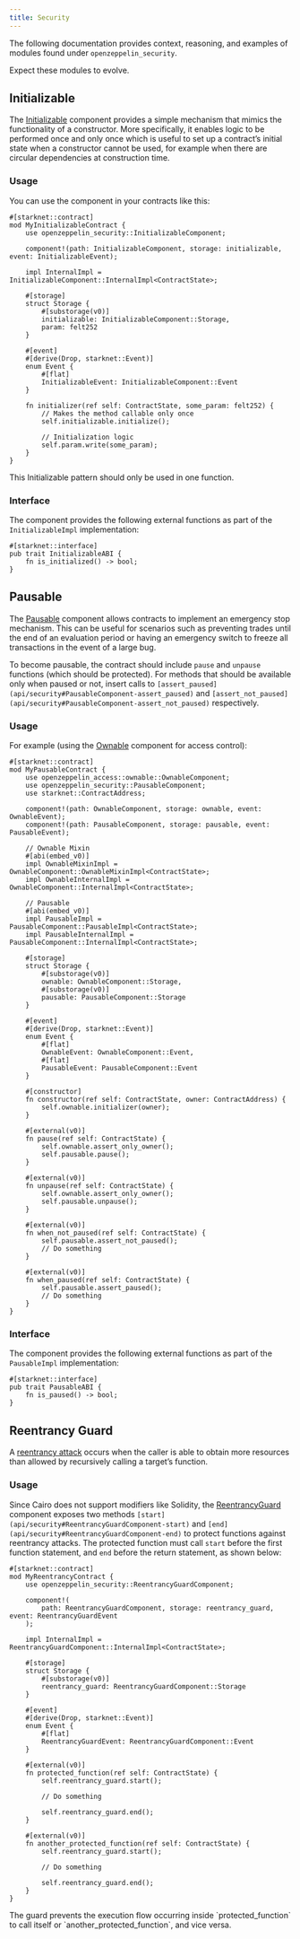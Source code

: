 ```yaml
---
title: Security
---
```


The following documentation provides context, reasoning, and examples of modules found under `openzeppelin_security`.

<Callout type='warn'>
Expect these modules to evolve.
</Callout>

## Initializable

The [Initializable](api/security#InitializableComponent) component provides a simple mechanism that mimics
the functionality of a constructor.
More specifically, it enables logic to be performed once and only once which is useful to set up a contract’s initial state when a constructor cannot be used, for example when there are circular dependencies at construction time.

### Usage

You can use the component in your contracts like this:

```cairo
#[starknet::contract]
mod MyInitializableContract {
    use openzeppelin_security::InitializableComponent;

    component!(path: InitializableComponent, storage: initializable, event: InitializableEvent);

    impl InternalImpl = InitializableComponent::InternalImpl<ContractState>;

    #[storage]
    struct Storage {
        #[substorage(v0)]
        initializable: InitializableComponent::Storage,
        param: felt252
    }

    #[event]
    #[derive(Drop, starknet::Event)]
    enum Event {
        #[flat]
        InitializableEvent: InitializableComponent::Event
    }

    fn initializer(ref self: ContractState, some_param: felt252) {
        // Makes the method callable only once
        self.initializable.initialize();

        // Initialization logic
        self.param.write(some_param);
    }
}
```

<Callout type='warn'>
This Initializable pattern should only be used in one function.
</Callout>

### Interface

The component provides the following external functions as part of the `InitializableImpl` implementation:

```cairo
#[starknet::interface]
pub trait InitializableABI {
    fn is_initialized() -> bool;
}
```

## Pausable

The [Pausable](api/security#PausableComponent) component allows contracts to implement an emergency stop mechanism.
This can be useful for scenarios such as preventing trades until the end of an evaluation period or having an emergency switch to freeze all transactions in the event of a large bug.

To become pausable, the contract should include `pause` and `unpause` functions (which should be protected).
For methods that should be available only when paused or not, insert calls to `[assert_paused](api/security#PausableComponent-assert_paused)` and `[assert_not_paused](api/security#PausableComponent-assert_not_paused)`
respectively.

### Usage

For example (using the [Ownable](api/access#OwnableComponent) component for access control):

```cairo
#[starknet::contract]
mod MyPausableContract {
    use openzeppelin_access::ownable::OwnableComponent;
    use openzeppelin_security::PausableComponent;
    use starknet::ContractAddress;

    component!(path: OwnableComponent, storage: ownable, event: OwnableEvent);
    component!(path: PausableComponent, storage: pausable, event: PausableEvent);

    // Ownable Mixin
    #[abi(embed_v0)]
    impl OwnableMixinImpl = OwnableComponent::OwnableMixinImpl<ContractState>;
    impl OwnableInternalImpl = OwnableComponent::InternalImpl<ContractState>;

    // Pausable
    #[abi(embed_v0)]
    impl PausableImpl = PausableComponent::PausableImpl<ContractState>;
    impl PausableInternalImpl = PausableComponent::InternalImpl<ContractState>;

    #[storage]
    struct Storage {
        #[substorage(v0)]
        ownable: OwnableComponent::Storage,
        #[substorage(v0)]
        pausable: PausableComponent::Storage
    }

    #[event]
    #[derive(Drop, starknet::Event)]
    enum Event {
        #[flat]
        OwnableEvent: OwnableComponent::Event,
        #[flat]
        PausableEvent: PausableComponent::Event
    }

    #[constructor]
    fn constructor(ref self: ContractState, owner: ContractAddress) {
        self.ownable.initializer(owner);
    }

    #[external(v0)]
    fn pause(ref self: ContractState) {
        self.ownable.assert_only_owner();
        self.pausable.pause();
    }

    #[external(v0)]
    fn unpause(ref self: ContractState) {
        self.ownable.assert_only_owner();
        self.pausable.unpause();
    }

    #[external(v0)]
    fn when_not_paused(ref self: ContractState) {
        self.pausable.assert_not_paused();
        // Do something
    }

    #[external(v0)]
    fn when_paused(ref self: ContractState) {
        self.pausable.assert_paused();
        // Do something
    }
}
```

### Interface

The component provides the following external functions as part of the `PausableImpl` implementation:

```cairo
#[starknet::interface]
pub trait PausableABI {
    fn is_paused() -> bool;
}
```

## Reentrancy Guard

A [reentrancy attack](https://gus-tavo-guim.medium.com/reentrancy-attack-on-smart-contracts-how-to-identify-the-exploitable-and-an-example-of-an-attack-4470a2d8dfe4) occurs when the caller is able to obtain more resources than allowed by recursively calling a target’s function.

### Usage

Since Cairo does not support modifiers like Solidity, the [ReentrancyGuard](api/security#ReentrancyGuardComponent)
component exposes two methods `[start](api/security#ReentrancyGuardComponent-start)` and `[end](api/security#ReentrancyGuardComponent-end)` to protect functions against reentrancy attacks.
The protected function must call `start` before the first function statement, and `end` before the return statement, as shown below:

```cairo
#[starknet::contract]
mod MyReentrancyContract {
    use openzeppelin_security::ReentrancyGuardComponent;

    component!(
        path: ReentrancyGuardComponent, storage: reentrancy_guard, event: ReentrancyGuardEvent
    );

    impl InternalImpl = ReentrancyGuardComponent::InternalImpl<ContractState>;

    #[storage]
    struct Storage {
        #[substorage(v0)]
        reentrancy_guard: ReentrancyGuardComponent::Storage
    }

    #[event]
    #[derive(Drop, starknet::Event)]
    enum Event {
        #[flat]
        ReentrancyGuardEvent: ReentrancyGuardComponent::Event
    }

    #[external(v0)]
    fn protected_function(ref self: ContractState) {
        self.reentrancy_guard.start();

        // Do something

        self.reentrancy_guard.end();
    }

    #[external(v0)]
    fn another_protected_function(ref self: ContractState) {
        self.reentrancy_guard.start();

        // Do something

        self.reentrancy_guard.end();
    }
}
```

<Callout>
The guard prevents the execution flow occurring inside `protected_function`
</Callout>
to call itself or `another_protected_function`, and vice versa.
